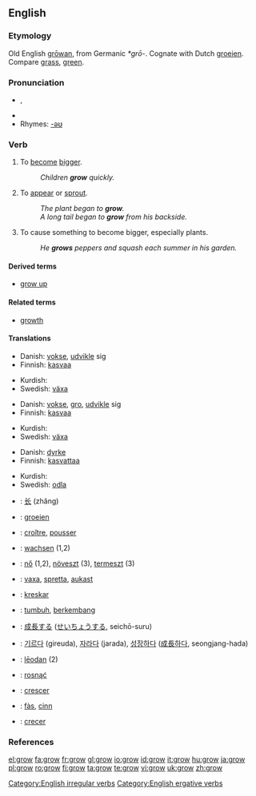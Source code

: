 ==English==

===Etymology===
Old English [[growan|grōwan]], from Germanic ''*grō-''. Cognate with Dutch [[groeien]]. Compare [[grass]], [[green]].

===Pronunciation===
*{{IPA|/ɡrəʊ/}}, {{SAMPA|/gr@U/}}
*{{audio|en-us-grow.ogg|Audio (US)}}
*Rhymes: [[Rhymes:English:-əʊ|-əʊ]]

===Verb===
{{en-verb|grows|growing|grew|grown}}

# {{intransitive}} To [[become]] [[bigger]].
#: ''Children '''grow''' quickly.''
# {{intransitive}} To [[appear]] or [[sprout]].
#: ''The plant began to '''grow'''.''
#: ''A long tail began to '''grow''' from his backside.''
# {{transitive}} To cause something to become bigger, especially plants.
#: ''He '''grows''' peppers and squash each summer in his garden.''

====Derived terms====
*[[grow up]]

====Related terms====
*[[growth]] {{pos_n}}

====Translations====
{{trans-top|(''intransitive'') to become bigger}}
*Danish: [[vokse]], [[udvikle]] sig
*Finnish: [[kasvaa]]
{{trans-mid}}
*Kurdish: {{KUchar|[[گه‌وره‌بوون]]}}
*Swedish: [[växa]]
{{trans-bottom}}

{{trans-top|(''intransitive'') to appear or sprout}}
*Danish: [[vokse]], [[gro]], [[udvikle]] sig
*Finnish: [[kasvaa]]
{{trans-mid}}
*Kurdish: {{KUchar|[[ده‌رچوون]]}}
*Swedish: [[växa]]
{{trans-bottom}}

{{trans-top|(''transitive'') to cause something to become bigger}}
*Danish: [[dyrke]]
*Finnish: [[kasvattaa]]
{{trans-mid}}
*Kurdish: {{KUchar|[[ڕواندن]]}}
*Swedish: [[odla]]
{{trans-bottom}}

{{checktrans-top}}
*{{ttbc|Chinese}}: [[长]] (zhăng)
*{{ttbc|Dutch}}: [[groeien]]
*{{ttbc|French}}: [[croître]], [[pousser]]
*{{ttbc|German}}: [[wachsen]] (1,2)
*{{ttbc|Hungarian}}: [[nő]] (1,2), [[növeszt]] (3), [[termeszt]] (3)
*{{ttbc|Icelandic}}: [[vaxa]], [[spretta]], [[aukast]]
*{{ttbc|Ido}}: [[kreskar]]
*{{ttbc|Indonesian}}: [[tumbuh]], [[kembang|berkembang]]
*{{ttbc|Japanese}}: [[成長]]する ([[せいちょう]]する, seichō-suru)
*{{ttbc|Korean}}: [[기르다]] (gireuda), [[자라다]] (jarada), [[성장하다]] ([[成長]]하다, seongjang-hada)
*{{ttbc|Old English}}: [[leodan|lēodan]] (2)
*{{ttbc|Polish}}: [[rosnąć]]
*{{ttbc|Portuguese}}: [[crescer]]
*{{ttbc|Scottish Gaelic}}: [[fàs]], [[cinn]]
*{{ttbc|Spanish}}: [[crecer]]
{{trans-bottom}}

===References===
{{R:Century 1911}}
{{R:Webster 1913}}

[[Category:English irregular verbs]]
[[Category:English ergative verbs]]

[[el:grow]]
[[fa:grow]]
[[fr:grow]]
[[gl:grow]]
[[io:grow]]
[[id:grow]]
[[it:grow]]
[[hu:grow]]
[[ja:grow]]
[[pl:grow]]
[[ro:grow]]
[[fi:grow]]
[[ta:grow]]
[[te:grow]]
[[vi:grow]]
[[uk:grow]]
[[zh:grow]]
